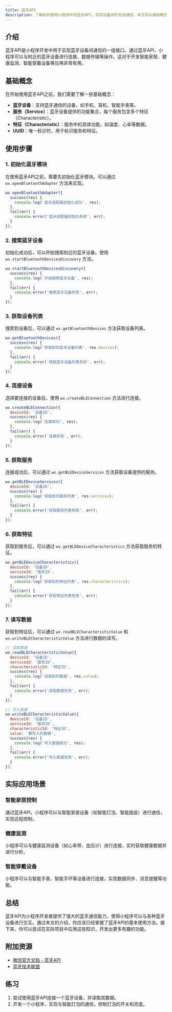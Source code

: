 ```yaml
---
title: 蓝牙API
description: 了解如何使用小程序中的蓝牙API，实现设备间的无线通信。本文将从基础概念讲起，逐步深入，并提供代码示例和实际应用场景。
---
```


## 介绍

蓝牙API是小程序开发中用于实现蓝牙设备间通信的一组接口。通过蓝牙API，小程序可以与附近的蓝牙设备进行连接、数据传输等操作。这对于开发智能家居、健康监测、智能穿戴设备等应用非常有用。

## 基础概念

在开始使用蓝牙API之前，我们需要了解一些基础概念：

- **蓝牙设备**：支持蓝牙通信的设备，如手机、耳机、智能手表等。
- **服务（Service）**：蓝牙设备提供的功能集合，每个服务包含多个特征（Characteristic）。
- **特征（Characteristic）**：服务中的具体功能，如温度、心率等数据。
- **UUID**：唯一标识符，用于标识服务和特征。

## 使用步骤

### 1. 初始化蓝牙模块

在使用蓝牙API之前，需要先初始化蓝牙模块。可以通过 `wx.openBluetoothAdapter` 方法来实现。

```javascript
wx.openBluetoothAdapter({
  success(res) {
    console.log('蓝牙适配器初始化成功', res);
  },
  fail(err) {
    console.error('蓝牙适配器初始化失败', err);
  }
});
```

### 2. 搜索蓝牙设备

初始化成功后，可以开始搜索附近的蓝牙设备。使用 `wx.startBluetoothDevicesDiscovery` 方法。

```javascript
wx.startBluetoothDevicesDiscovery({
  success(res) {
    console.log('开始搜索蓝牙设备', res);
  },
  fail(err) {
    console.error('搜索蓝牙设备失败', err);
  }
});
```

### 3. 获取设备列表

搜索到设备后，可以通过 `wx.getBluetoothDevices` 方法获取设备列表。

```javascript
wx.getBluetoothDevices({
  success(res) {
    console.log('获取到的蓝牙设备列表', res.devices);
  },
  fail(err) {
    console.error('获取蓝牙设备列表失败', err);
  }
});
```

### 4. 连接设备

选择要连接的设备后，使用 `wx.createBLEConnection` 方法进行连接。

```javascript
wx.createBLEConnection({
  deviceId: '设备ID',
  success(res) {
    console.log('连接成功', res);
  },
  fail(err) {
    console.error('连接失败', err);
  }
});
```

### 5. 获取服务

连接成功后，可以通过 `wx.getBLEDeviceServices` 方法获取设备提供的服务。

```javascript
wx.getBLEDeviceServices({
  deviceId: '设备ID',
  success(res) {
    console.log('获取到的服务列表', res.services);
  },
  fail(err) {
    console.error('获取服务列表失败', err);
  }
});
```

### 6. 获取特征

获取到服务后，可以通过 `wx.getBLEDeviceCharacteristics` 方法获取服务的特征。

```javascript
wx.getBLEDeviceCharacteristics({
  deviceId: '设备ID',
  serviceId: '服务ID',
  success(res) {
    console.log('获取到的特征列表', res.characteristics);
  },
  fail(err) {
    console.error('获取特征列表失败', err);
  }
});
```

### 7. 读写数据

获取到特征后，可以通过 `wx.readBLECharacteristicValue` 和 `wx.writeBLECharacteristicValue` 方法进行数据的读写。

```javascript
// 读取数据
wx.readBLECharacteristicValue({
  deviceId: '设备ID',
  serviceId: '服务ID',
  characteristicId: '特征ID',
  success(res) {
    console.log('读取到的数据', res.value);
  },
  fail(err) {
    console.error('读取数据失败', err);
  }
});

// 写入数据
wx.writeBLECharacteristicValue({
  deviceId: '设备ID',
  serviceId: '服务ID',
  characteristicId: '特征ID',
  value: '要写入的数据',
  success(res) {
    console.log('写入数据成功', res);
  },
  fail(err) {
    console.error('写入数据失败', err);
  }
});
```

## 实际应用场景

### 智能家居控制

通过蓝牙API，小程序可以与智能家居设备（如智能灯泡、智能插座）进行通信，实现远程控制。

### 健康监测

小程序可以与健康监测设备（如心率带、血压计）进行连接，实时获取健康数据并进行分析。

### 智能穿戴设备

小程序可以与智能手表、智能手环等设备进行连接，实现数据同步、消息提醒等功能。

## 总结

蓝牙API为小程序开发者提供了强大的蓝牙通信能力，使得小程序可以与各种蓝牙设备进行交互。通过本文的介绍，你应该已经掌握了蓝牙API的基本使用方法。接下来，你可以尝试在实际项目中应用这些知识，开发出更多有趣的功能。

## 附加资源

- [微信官方文档 - 蓝牙API](https://developers.weixin.qq.com/miniprogram/dev/api/device/bluetooth/wx.openBluetoothAdapter.html)
- [蓝牙技术联盟](https://www.bluetooth.com/)

## 练习

1. 尝试使用蓝牙API连接一个蓝牙设备，并读取其数据。
2. 开发一个小程序，实现与智能灯泡的通信，控制灯泡的开关和亮度。
